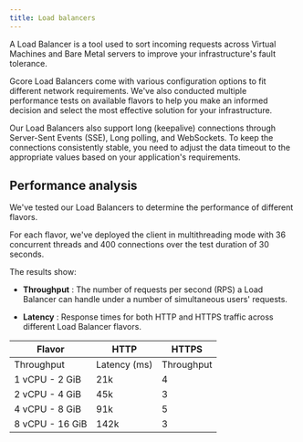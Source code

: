 ---
title: Load balancers
---

A Load Balancer is a tool used to sort incoming requests across Virtual Machines and Bare Metal servers to improve your infrastructure's fault tolerance. 

Gcore Load Balancers come with various configuration options to fit different network requirements. We've also conducted multiple performance tests on available flavors to help you make an informed decision and select the most effective solution for your infrastructure. 

Our Load Balancers also support long (keepalive) connections through Server-Sent Events (SSE), Long polling, and WebSockets. To keep the connections consistently stable, you need to adjust the data timeout to the appropriate values based on your application's requirements. 

## Performance analysis

We've tested our Load Balancers to determine the performance of different flavors. 

For each flavor, we've deployed the client in multithreading mode with 36 concurrent threads and 400 connections over the test duration of 30 seconds. 

The results show: 

  * **Throughput** : The number of requests per second (RPS) a Load Balancer can handle under a number of simultaneous users' requests. 

  * **Latency** : Response times for both HTTP and HTTPS traffic across different Load Balancer flavors.


Flavor | HTTP | HTTPS  
---|---|---  
Throughput | Latency (ms) | Throughput | Latency (ms)  
1 vCPU - 2 GiB | 21k | 4 | 20k | 20  
2 vCPU - 4 GiB | 45k | 3 | 34k | 12  
4 vCPU - 8 GiB | 91k | 5 | 51k | 8  
8 vCPU - 16 GiB | 142k | 3 | 117k | 4